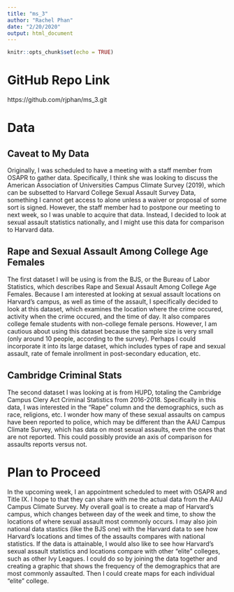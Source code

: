 ```yaml
---
title: "ms_3"
author: "Rachel Phan"
date: "2/20/2020"
output: html_document
---
```


```r
knitr::opts_chunk$set(echo = TRUE)
```

# GitHub Repo Link

https://github.com/rjphan/ms_3.git

# Data

## Caveat to My Data

Originally, I was scheduled to have a meeting with a staff member from OSAPR to gather data. Specifically, I think she was looking to discuss the American Association of Universities Campus Climate Survey (2019), which can be subsetted to Harvard College Sexual Assault Survey Data, something I cannot get access to alone unless a waiver or proposal of some sort is signed. However, the staff member had to postpone our meeting to next week, so I was unable to acquire that data. Instead, I decided to look at sexual assault statistics nationally, and I might use this data for comparison to Harvard data. 

## Rape and Sexual Assault Among College Age Females

The first dataset I will be using is from the BJS, or the Bureau of Labor Statistics, which describes Rape and Sexual Assault Among College Age Females. Because I am interested at looking at sexual assault locations on Harvard's campus, as well as time of the assault, I specifically decided to look at this dataset, which examines the location where the crime occured, activity when the crime occured, and the time of day. It also compares college female students with non-college female persons. However, I am cautious about using this dataset because the sample size is very small (only around 10 people, according to the survey). Perhaps I could incorporate it into its large dataset, which includes types of rape and sexual assault, rate of female inrollment in post-secondary education, etc. 

## Cambridge Criminal Stats 

The second dataset I was looking at is from HUPD, totaling the Cambridge Campus Clery Act Criminal Statistics from 2016-2018. Specifically in this data, I was interested in the "Rape" column and the demographics, such as race, religions, etc. I wonder how many of these sexual assaults on campus have been reported to police, which may be different than the AAU Campus Climate Survey, which has data on most sexual assaults, even the ones that are not reported. This could possibly provide an axis of comparison for assaults reports versus not. 

# Plan to Proceed

In the upcoming week, I an appointment scheduled to meet with OSAPR and Title IX. I hope to that they can share with me the actual data from the AAU Campus Climate Survey. My overall goal is to create a map of Harvard's campus, which changes between day of the week and time, to show the locations of where sexual assault most commonly occurs. I may also join national data stastics (like the BJS one) with the Harvard data to see how Harvard's locations and times of the assaults compares with national statistics. If the data is attainable, I would also like to see how Harvard's sexual assault statistics and locations compare with other "elite" colleges, such as other Ivy Leagues. I could do so by joining the data together and creating a graphic that shows the frequency of the demographics that are most commonly assaulted. Then I could create maps for each individual "elite" college. 
  
